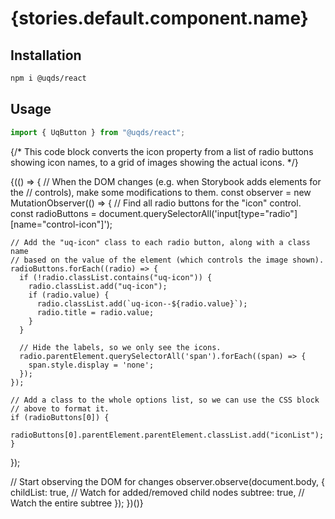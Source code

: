 
<Meta of={stories} />

# {stories.default.component.name}

<Description of={stories} />

## Installation

```bash
npm i @uqds/react
```

## Usage
```js
import { UqButton } from "@uqds/react";
```

<Canvas of={stories.base} />

<Controls of={stories.base} />

<Source of={stories.base} />

{/* This code block converts the icon property from a list of radio buttons
    showing icon names, to a grid of images showing the actual icons. */}
<style>{`
  /* Hide the radio buttons for the "icon" control */
  input[type="radio"][name="control-icon"] {
    appearance: none;
  }
  /* Wrap the icon options inside a flexbox so they appear as a grid */
  .iconList {
    display: flex;
    flex-wrap: wrap;
    height: 10lh;
    overflow-y: scroll;
  }
`}</style>
{(() => {
  // When the DOM changes (e.g. when Storybook adds elements for the
  // controls), make some modifications to them.
  const observer = new MutationObserver(() => {
    // Find all radio buttons for the "icon" control.
    const radioButtons = document.querySelectorAll('input[type="radio"][name="control-icon"]');

    // Add the "uq-icon" class to each radio button, along with a class name
    // based on the value of the element (which controls the image shown).
    radioButtons.forEach((radio) => {
      if (!radio.classList.contains("uq-icon")) {
        radio.classList.add("uq-icon");
        if (radio.value) {
          radio.classList.add(`uq-icon--${radio.value}`);
          radio.title = radio.value;
        }
      }

      // Hide the labels, so we only see the icons.
      radio.parentElement.querySelectorAll('span').forEach((span) => {
        span.style.display = 'none';
      });
    });

    // Add a class to the whole options list, so we can use the CSS block
    // above to format it.
    if (radioButtons[0]) {
      radioButtons[0].parentElement.parentElement.classList.add("iconList");
    }
  });

  // Start observing the DOM for changes
  observer.observe(document.body, {
    childList: true, // Watch for added/removed child nodes
    subtree: true,   // Watch the entire subtree
  });
})()}
